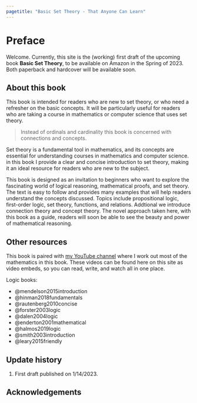 ```yaml
---
pagetitle: "Basic Set Theory - That Anyone Can Learn"
---
```

# Preface {.unnumbered}


::: {.content-visible when-format="pdf"}
\pagenumbering{roman}
\pagestyle{preface} 
:::



::: {.content-visible when-format="html"}

Welcome. Currently, this site is the (working) first draft of the upcoming book **Basic Set Theory**, to be available on Amazon in the Spring of 2023. Both paperback and hardcover will be available soon. 

## About this book 
This book is intended for readers who are new to set theory, or who need a refresher on the basic concepts. It will be particularly useful for readers who are taking a course in mathematics or computer science that uses set theory.

> Instead of ordinals and cardinality this book is concerned with connections and concepts. 

Set theory is a fundamental tool in mathematics, and its concepts are essential for understanding courses in mathematics and computer science. in this book I provide a clear and concise introduction to set theory, making it an ideal resource for readers who are new to the subject.

This book is designed as an invitation to beginners who want to explore the fascinating world of logical reasoning, mathematical proofs, and set theory. The text is easy to follow and provides many examples that will help readers understand the concepts discussed. Topics include propositional logic, first-order logic, set theory, functions, and relations. Addtional we introduce connection theory and concept theory. The novel approach taken here, with this book as a guide, readers will soon be able to see the beauty and power of mathematical reasoning. 


## Other resources 
This book is paired with [my YouTube channel](https://www.youtube.com/channel/UCi_E35l9kKfrxoQJRMbgMsg/) where I work out most of the mathematics in this book. These videos can be found here on this site as video embeds, so you can read, write, and watch all in one place. 


Logic books: 

- @mendelson2015introduction
- @hinman2018fundamentals
- @rautenberg2010concise
- @forster2003logic
- @dalen2004logic
- @enderton2001mathematical
- @halmos2019logic
- @smith2003introduction
- @leary2015friendly



## Update history

1. First draft published on 1/14/2023. 

:::



## Acknowledgements {.unlisted }





::: {.content-visible when-format="pdf"}
\setcounter{secnumdepth}{1}
\setcounter{tocdepth}{1}
\clearpage
\pagestyle{toc} 
\tableofcontents
\mainmatter 
\pagenumbering{arabic}
\pagestyle{fancy} 
:::

